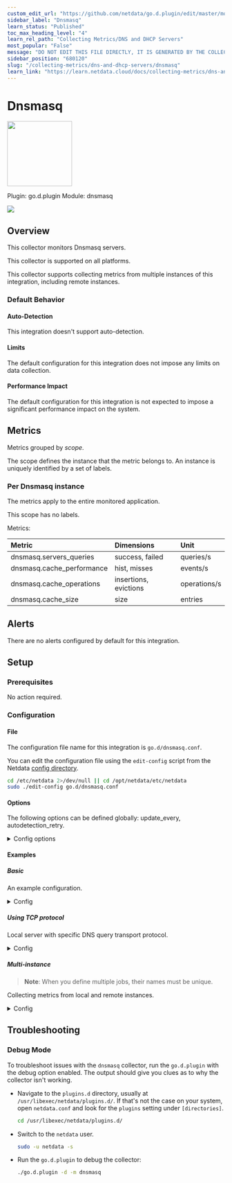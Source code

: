 ```yaml
---
custom_edit_url: "https://github.com/netdata/go.d.plugin/edit/master/modules/dnsmasq/metadata.yaml"
sidebar_label: "Dnsmasq"
learn_status: "Published"
toc_max_heading_level: "4"
learn_rel_path: "Collecting Metrics/DNS and DHCP Servers"
most_popular: "False"
message: "DO NOT EDIT THIS FILE DIRECTLY, IT IS GENERATED BY THE COLLECTOR'S metadata.yaml FILE"
sidebar_position: "680120"
slug: "/collecting-metrics/dns-and-dhcp-servers/dnsmasq"
learn_link: "https://learn.netdata.cloud/docs/collecting-metrics/dns-and-dhcp-servers/dnsmasq"
---
```



# Dnsmasq


<img src="https://netdata.cloud/img/dnsmasq.svg" width="150"/>


Plugin: go.d.plugin
Module: dnsmasq

<img src="https://img.shields.io/badge/maintained%20by-Netdata-%2300ab44" />

## Overview

This collector monitors Dnsmasq servers.




This collector is supported on all platforms.

This collector supports collecting metrics from multiple instances of this integration, including remote instances.


### Default Behavior

#### Auto-Detection

This integration doesn't support auto-detection.

#### Limits

The default configuration for this integration does not impose any limits on data collection.

#### Performance Impact

The default configuration for this integration is not expected to impose a significant performance impact on the system.


## Metrics

Metrics grouped by *scope*.

The scope defines the instance that the metric belongs to. An instance is uniquely identified by a set of labels.



### Per Dnsmasq instance

The metrics apply to the entire monitored application.

This scope has no labels.

Metrics:

| Metric | Dimensions | Unit |
|:------|:----------|:----|
| dnsmasq.servers_queries | success, failed | queries/s |
| dnsmasq.cache_performance | hist, misses | events/s |
| dnsmasq.cache_operations | insertions, evictions | operations/s |
| dnsmasq.cache_size | size | entries |



## Alerts

There are no alerts configured by default for this integration.


## Setup

### Prerequisites

No action required.

### Configuration

#### File

The configuration file name for this integration is `go.d/dnsmasq.conf`.


You can edit the configuration file using the `edit-config` script from the
Netdata [config directory](https://github.com/netdata/netdata/blob/master/docs/configure/nodes.md#the-netdata-config-directory).

```bash
cd /etc/netdata 2>/dev/null || cd /opt/netdata/etc/netdata
sudo ./edit-config go.d/dnsmasq.conf
```
#### Options

The following options can be defined globally: update_every, autodetection_retry.


<details><summary>Config options</summary>

| Name | Description | Default | Required |
|:----|:-----------|:-------|:--------:|
| update_every | Data collection frequency. | 1 | False |
| autodetection_retry | Recheck interval in seconds. Zero means no recheck will be scheduled. | 0 | False |
| address | Server address in `ip:port` format. | 127.0.0.1:53 | True |
| protocol | DNS query transport protocol. Supported protocols: udp, tcp, tcp-tls. | udp | False |
| timeout | DNS query timeout (dial, write and read) in seconds. | 1 | False |

</details>

#### Examples

##### Basic

An example configuration.

<details><summary>Config</summary>

```yaml
jobs:
  - name: local
    address: 127.0.0.1:53

```
</details>

##### Using TCP protocol

Local server with specific DNS query transport protocol.

<details><summary>Config</summary>

```yaml
jobs:
  - name: local
    address: 127.0.0.1:53
    protocol: tcp

```
</details>

##### Multi-instance

> **Note**: When you define multiple jobs, their names must be unique.

Collecting metrics from local and remote instances.


<details><summary>Config</summary>

```yaml
jobs:
  - name: local
    address: 127.0.0.1:53

  - name: remote
    address: 203.0.113.0:53

```
</details>



## Troubleshooting

### Debug Mode

To troubleshoot issues with the `dnsmasq` collector, run the `go.d.plugin` with the debug option enabled. The output
should give you clues as to why the collector isn't working.

- Navigate to the `plugins.d` directory, usually at `/usr/libexec/netdata/plugins.d/`. If that's not the case on
  your system, open `netdata.conf` and look for the `plugins` setting under `[directories]`.

  ```bash
  cd /usr/libexec/netdata/plugins.d/
  ```

- Switch to the `netdata` user.

  ```bash
  sudo -u netdata -s
  ```

- Run the `go.d.plugin` to debug the collector:

  ```bash
  ./go.d.plugin -d -m dnsmasq
  ```


